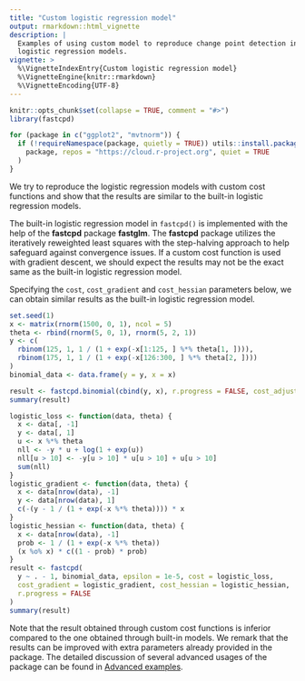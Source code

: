 ```yaml
---
title: "Custom logistic regression model"
output: rmarkdown::html_vignette
description: |
  Examples of using custom model to reproduce change point detection in
  logistic regression models.
vignette: >
  %\VignetteIndexEntry{Custom logistic regression model}
  %\VignetteEngine{knitr::rmarkdown}
  %\VignetteEncoding{UTF-8}
---
```


```r
knitr::opts_chunk$set(collapse = TRUE, comment = "#>")
library(fastcpd)
```

```r
for (package in c("ggplot2", "mvtnorm")) {
  if (!requireNamespace(package, quietly = TRUE)) utils::install.packages(
    package, repos = "https://cloud.r-project.org", quiet = TRUE
  )
}
```

We try to reproduce the logistic regression models with
custom cost functions and show that the results are similar to the built-in
logistic regression models.

The built-in logistic regression model in `fastcpd()` is implemented with the
help of the **fastcpd** package **fastglm**. The **fastcpd** package
utilizes the iteratively reweighted least squares with the step-halving approach
to help safeguard against convergence issues. If a
custom cost function is used with gradient descent, we should expect the results
may not be the exact same as the built-in logistic regression model.

Specifying the `cost`, `cost_gradient` and `cost_hessian`
parameters below,
we can obtain similar results as the built-in logistic regression
model.

```r
set.seed(1)
x <- matrix(rnorm(1500, 0, 1), ncol = 5)
theta <- rbind(rnorm(5, 0, 1), rnorm(5, 2, 1))
y <- c(
  rbinom(125, 1, 1 / (1 + exp(-x[1:125, ] %*% theta[1, ]))),
  rbinom(175, 1, 1 / (1 + exp(-x[126:300, ] %*% theta[2, ])))
)
binomial_data <- data.frame(y = y, x = x)

result <- fastcpd.binomial(cbind(y, x), r.progress = FALSE, cost_adjustment = NULL)
summary(result)
```

```r
logistic_loss <- function(data, theta) {
  x <- data[, -1]
  y <- data[, 1]
  u <- x %*% theta
  nll <- -y * u + log(1 + exp(u))
  nll[u > 10] <- -y[u > 10] * u[u > 10] + u[u > 10]
  sum(nll)
}
logistic_gradient <- function(data, theta) {
  x <- data[nrow(data), -1]
  y <- data[nrow(data), 1]
  c(-(y - 1 / (1 + exp(-x %*% theta)))) * x
}
logistic_hessian <- function(data, theta) {
  x <- data[nrow(data), -1]
  prob <- 1 / (1 + exp(-x %*% theta))
  (x %o% x) * c((1 - prob) * prob)
}
result <- fastcpd(
  y ~ . - 1, binomial_data, epsilon = 1e-5, cost = logistic_loss,
  cost_gradient = logistic_gradient, cost_hessian = logistic_hessian,
  r.progress = FALSE
)
summary(result)
```

Note that the result obtained through custom cost functions is inferior
compared to
the one obtained through built-in models.
We remark that the results can be improved with extra parameters
already provided in the package.
The detailed discussion of several advanced usages of the package can be found
in
[Advanced examples](https://fastcpd.xingchi.li/articles/examples-advanced.html).
